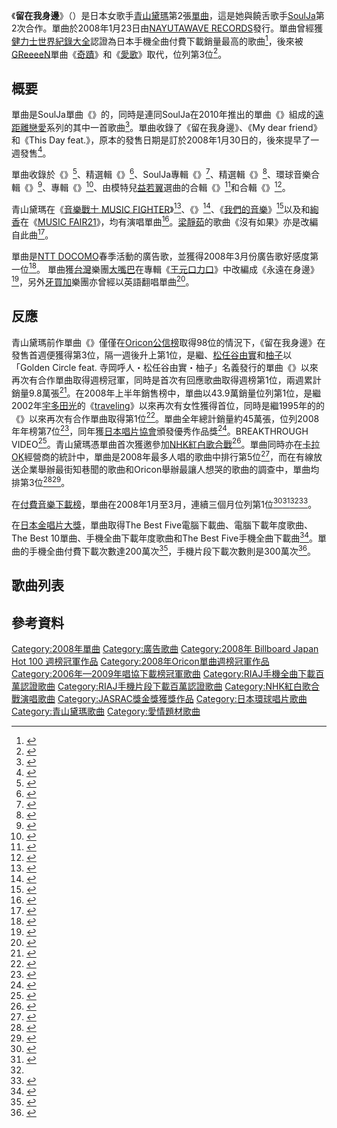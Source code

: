 {{Infobox Single
 | Name           = 《留在我身邊》<br>{{lang|ja|そばにいるね}}
 | Cover          =そばにいるね.jpg
 | Artist         = [[青山黛瑪|青山黛瑪]]
 | B-side         = 《My dear friend》<br>《This Day feat.童子-T》
 | Album          = {{Link-ja|DIARY (青山黛瑪音樂專輯)|DIARY (青山テルマのアルバム)|DIARY}}
 | Released       = 2008年1月23日
 | Recorded       = 
 | Genre          = [[J-POP|J-POP]]
 | Length         = 5:03
 | Label          = [[環球音樂_(日本)|NAYUTAWAVE RECORDS]]
 | Producer       = 
 | Reviews        = 
 | Chart position = *週榜第1位（[[Oricon公信榜|Oricon]]）
* 2008年度年榜第7位（Oricon）
*上榜次數51次（Oricon）
 | Certification  = *雙白金（[[CD|CD]]、[[日本唱片協會|日本唱片協會]]）
* 三百萬（手機片段下載、日本唱片協會）
* 二百萬（手機全曲付費下載、日本唱片協會）
* 雙白金（電腦下載、日本唱片協會）
* 2008年度[[JASRAC獎|JASRAC獎]]金獎
 | Last single    = 《{{Link-ja|ONE WAY|ONE WAY}}》<br/>（2007年）
 | This single    = 《'''留在我身邊'''》<br/>（2008年）
 | Next single    = 《{{Link-ja|無數次 (青山黛瑪歌曲)|何度も|無數次}}》<br/>（2008年）
 }}

《'''留在我身邊'''》（{{lang-ja|'''そばにいるね'''}}）是日本女歌手[[青山黛瑪|青山黛瑪]]第2張[[單曲|單曲]]，這是她與饒舌歌手[[SoulJa|SoulJa]]第2次合作。單曲於2008年1月23日由[[環球音樂_(日本)|NAYUTAWAVE RECORDS]]發行。單曲曾經獲[[健力士世界紀錄大全|健力士世界紀錄大全]]認證為日本手機全曲付費下載銷量最高的歌曲<ref>{{Cite web |url=http://natalie.mu/music/news/9537 |script-title=ja:青山テルマ×SoulJa「そばにいるね」がギネス認定 |language=ja |publisher=natalie |date=2008-09-12 |accessdate=2014-05-20 |archive-date=2014-08-25 |archive-url=https://web.archive.org/web/20140825202634/http://natalie.mu/music/news/9537 |dead-url=no }}</ref>，後來被[[GReeeeN|GReeeeN]]單曲《[[奇蹟_(GReeeeN單曲)|奇蹟]]》和《[[愛歌|愛歌]]》取代，位列第3位<ref>{{Cite web |url=http://natalie.mu/music/news/24046 |script-title=ja:着うたフル5年累計ランキング発表！あのユニットが上位独占 |language=ja |publisher=natalie |date=2009-11-20 |accessdate=2014-05-20 |archive-date=2014-05-20 |archive-url=https://web.archive.org/web/20140520224232/http://natalie.mu/music/news/24046 |dead-url=no }}</ref>。

== 概要 ==
單曲是SoulJa單曲《{{Link-ja|在你身邊 feat.青山黛瑪|ここにいるよ feat.青山テルマ}}》的{{Link-en|回應歌曲|Answer song}}，同時是連同SoulJa在2010年推出的單曲《{{Link-ja|不要離開 feat.青山黛瑪|はなさないでよ feat. 青山テルマ}}》組成的[[遠距離戀愛|遠距離戀愛]]系列的其中一首歌曲<ref>{{Cite web |url=http://natalie.mu/music/news/31667 |script-title=ja:SoulJa feat.青山テルマ、あの大ヒットシングルの最終章発売 |language=ja |publisher=natalie |date=2010-05-11 |accessdate=2014-05-20 |archive-date=2014-05-20 |archive-url=https://web.archive.org/web/20140520221146/http://natalie.mu/music/news/31667 |dead-url=no }}</ref>。單曲收錄了《留在我身邊》、《My dear friend》和《This Day feat.{{Link-ja|童子-T|童子-T}}》，原本的發售日期是訂於2008年1月30日的，後來提早了一週發售<ref>{{Cite web |url=http://natalie.mu/music/news/4514 |script-title=ja:青山テルマ新曲は「ここにいるよ」のアンサーソング |language=ja |publisher=natalie |date=2007-12-11 |accessdate=2014-05-20 |archive-date=2014-05-20 |archive-url=https://web.archive.org/web/20140520220842/http://natalie.mu/music/news/4514 |dead-url=no }}</ref>。

單曲收錄於《{{Link-ja|DIARY (青山黛瑪音樂專輯)|DIARY (青山テルマのアルバム)|DIARY}}》<ref>{{Cite web |url=http://natalie.mu/music/news/5530 |script-title=ja:話題沸騰中の青山テルマが待望の1stアルバム発表 |language=ja |publisher=natalie |date=2008-02-15 |accessdate=2014-05-20 |archive-date=2014-05-20 |archive-url=https://web.archive.org/web/20140520220838/http://natalie.mu/music/news/5530 |dead-url=no }}</ref>、精選輯《{{Link-ja|LOVE! ~THELMA LOVE SONG COLLECTION~||LOVE! 〜THELMA LOVE SONG COLLECTION〜}}》<ref>{{Cite web |url=http://natalie.mu/music/news/12397 |script-title=ja:青山テルマ、バレンタイン直前に極上「LOVE」アルバム |language=ja |publisher=natalie |date=2009-01-08 |accessdate=2014-05-20 |archive-date=2014-05-20 |archive-url=https://web.archive.org/web/20140520225741/http://natalie.mu/music/news/12397 |dead-url=no }}</ref>、SoulJa專輯《{{Link-ja|Spirits (SoulJa音樂專輯)|Spirits (SoulJaのアルバム)|Spirits}}》<ref>{{Cite web |url=http://natalie.mu/music/news/7260 |script-title=ja:SoulJaのアルバム「SPIRITS」にデラックス版が登場 |language=ja |publisher=natalie |date=2008-05-22 |accessdate=2014-05-20 |archive-date=2014-05-20 |archive-url=https://web.archive.org/web/20140520224235/http://natalie.mu/music/news/7260 |dead-url=no }}</ref>、精選輯《{{Link-ja|BEST 2007-2010|BEST 2007-2010}}》<ref>{{Cite web |url=http://natalie.mu/music/news/42860 |script-title=ja:あのヒット曲ももちろん収録！SoulJa初のベストアルバム |language=ja |publisher=natalie |date=2011-01-01 |accessdate=2014-05-20 |archive-date=2014-05-20 |archive-url=https://web.archive.org/web/20140520220746/http://natalie.mu/music/news/42860 |dead-url=no }}</ref>、環球音樂合輯《{{Link-ja|戀之歌 (音樂專輯)|恋のうた|戀之歌}}》<ref>{{Cite web |url=http://natalie.mu/music/news/7963 |script-title=ja:ラブソング満載のコンピから新記念日「恋の日」誕生 |language=ja |publisher=natalie |date=2008-06-26 |accessdate=2014-05-20 |archive-date=2014-05-20 |archive-url=https://web.archive.org/web/20140520222723/http://natalie.mu/music/news/7963 |dead-url=no }}</ref>、{{Link-ja|DJ KAORI|DJ KAORI}}專輯《{{Link-ja|DJ KAORI'S JMIX II|DJ KAORI'S JMIX II}}》<ref>{{Cite web |url=http://natalie.mu/music/news/10272 |script-title=ja:DJ KAORIが安室、MEG、ドーパンを華麗にミックス |language=ja |publisher=natalie |date=2008-10-16 |accessdate=2014-05-20 |archive-date=2014-05-21 |archive-url=https://web.archive.org/web/20140521012338/http://natalie.mu/music/news/10272 |dead-url=no }}</ref>、由模特兒[[益若翼|益若翼]]選曲的合輯《{{Link-ja|LOVE NATION ~winter collection~|LOVE NATION 〜winter collection〜}}》<ref>{{Cite web |url=http://natalie.mu/music/news/11037 |script-title=ja:カリスマモデル・益若つばさが贈る冬ソングコンピ |language=ja |publisher=natalie |date=2008-11-17 |accessdate=2014-05-20 |archive-date=2014-05-20 |archive-url=https://web.archive.org/web/20140520220810/http://natalie.mu/music/news/11037 |dead-url=no }}</ref>和合輯《{{Link-ja|手機♥歌|モバうた}}》<ref>{{Cite web |url=http://natalie.mu/music/news/12032 |script-title=ja:着うたヒットソングだらけの究極ベスト登場 |language=ja |publisher=natalie |date=2008-12-24 |accessdate=2014-05-20 |archive-date=2014-05-21 |archive-url=https://web.archive.org/web/20140521012435/http://natalie.mu/music/news/12032 |dead-url=no }}</ref>。

青山黛瑪在《[[音樂戰士_MUSIC_FIGHTER|音樂戰士 MUSIC FIGHTER]]》<ref>{{Cite web |url=http://natalie.mu/music/news/5404 |script-title=ja:今夜の「音楽戦士」に美里、カエラ、J・ペイジら登場 |language=ja |publisher=natalie |date=2008-02-08 |accessdate=2014-05-20 |archive-date=2014-05-21 |archive-url=https://web.archive.org/web/20140521012404/http://natalie.mu/music/news/5404 |dead-url=no }}</ref>、《{{Link-ja|Music Lovers|Music Lovers}}》<ref>{{Cite web |url=http://natalie.mu/music/news/8003 |script-title=ja:青山テルマ「Music Lovers」で尾崎豊の名曲をカバー |language=ja |publisher=natalie |date=2008-06-30 |accessdate=2014-05-20 |archive-date=2014-05-20 |archive-url=https://web.archive.org/web/20140520220844/http://natalie.mu/music/news/8003 |dead-url=no }}</ref>、《[[我們的音樂_Our_Music|我們的音樂]]》<ref>{{Cite web |url=http://natalie.mu/music/news/8006 |script-title=ja:「僕らの音楽」7月の出演者ラインナップが発表 |language=ja |publisher=natalie |date=2008-06-30 |accessdate=2014-05-20 |archive-date=2014-05-20 |archive-url=https://web.archive.org/web/20140520220814/http://natalie.mu/music/news/8006 |dead-url=no }}</ref>以及和[[絢香|絢香]]在《[[MUSIC_FAIR|MUSIC FAIR21]]》，均有演唱單曲<ref>{{Cite web |url=http://natalie.mu/music/news/8007 |script-title=ja:元ちとせ、絢香、テルマが「MUSIC FAIR21」でコラボ |language=ja |publisher=natalie |date=2008-06-30 |accessdate=2014-05-20 |archive-date=2014-05-21 |archive-url=https://web.archive.org/web/20140521012443/http://natalie.mu/music/news/8007 |dead-url=no }}</ref>。[[梁靜茹|梁靜茹]]的歌曲《沒有如果》亦是改編自此曲<ref>{{Cite web|url=http://www2.jasrac.or.jp/eJwid/main.jsp?trxID=F20101&WORKS_CD=14668556&subSessionID=001|script-title=ja:作品コード  146-6855-6 そばにいるね|language=ja|publisher=JASRAC|accessdate=2017-10-09|archive-date=2017-10-09|archive-url=https://web.archive.org/web/20171009194119/http://www2.jasrac.or.jp/eJwid/main.jsp?trxID=F20101&WORKS_CD=14668556&subSessionID=001|dead-url=no}}</ref>。

單曲是[[NTT_DOCOMO|NTT DOCOMO]]春季活動的廣告歌，並獲得2008年3月份廣告歌好感度第一位<ref>{{Cite web |url=http://www.oricon.co.jp/news/53220/full/ |script-title=ja:青山テルマ feat. SoulJa「そばにいるね」がトップを獲得　楽曲と映像の一体感で魅了 |language=ja |publisher=Oricon |date=2008-03-21 |accessdate=2014-05-20 |archive-date=2014-05-21 |archive-url=https://web.archive.org/web/20140521035233/http://www.oricon.co.jp/news/53220/full/ |dead-url=no }}</ref>。
單曲獲[[台灣|台灣]]樂團[[大嘴巴|大嘴巴]]在專輯《[[王元口力口|王元口力口]]》中改編成《永遠在身邊》<ref>{{Cite web|url=http://www.umusic.com.tw/album.php?id=2503|script-title=zh:【王元口力口】 - Da Mouth / 大嘴巴 - 台灣環球唱片公司|language=zh-hant|publisher=umusic|accessdate=2014-05-20|archive-date=2014-05-20|archive-url=https://web.archive.org/web/20140520220524/http://www.umusic.com.tw/album.php?id=2503|dead-url=no}}</ref>，另外[[牙買加|牙買加]]樂團{{Link-en|Sly and Robbie|Sly and Robbie}}亦曾經以英語翻唱單曲<ref>{{Cite web |url=http://natalie.mu/music/news/8721 |script-title=ja:あのジャマイカの大物が「そばにいるね」英語カバー |language=ja |publisher=natalie |date=2008-08-01 |accessdate=2014-05-20 |archive-date=2014-05-20 |archive-url=https://web.archive.org/web/20140520224229/http://natalie.mu/music/news/8721 |dead-url=no }}</ref>。

==反應==
青山黛瑪前作單曲《{{Link-ja|ONE WAY|ONE WAY}}》僅僅在[[Oricon公信榜|Oricon公信榜]]取得98位的情況下，《留在我身邊》在發售首週便獲得第3位，隔一週後升上第1位，是繼{{Link-ja|寺岡呼人|寺岡呼人}}、[[松任谷由實|松任谷由實]]和[[柚子_(組合)|柚子]]以「Golden Circle feat. 寺岡呼人・松任谷由實・柚子」名義發行的單曲《{{Link-ja|Music (Golden Circle歌曲)|ミュージック (Golden_Circleの曲)|Music}}》以來再次有合作單曲取得週榜冠軍，同時是首次有回應歌曲取得週榜第1位，兩週累計銷量9.8萬張<ref>{{Cite web |url=http://www.oricon.co.jp/news/51725/full/ |script-title=ja:青山テルマ、史上初のアンサーソングで1位獲得 |language=ja |publisher=Oricon |date=2008-02-05 |accessdate=2014-05-20 |archive-date=2014-05-21 |archive-url=https://web.archive.org/web/20140521031638/http://www.oricon.co.jp/news/51725/full/ |dead-url=no }}</ref>。在2008年上半年銷售榜中，單曲以43.9萬銷量位列第1位，是繼2002年[[宇多田光|宇多田光]]的《[[Traveling_(單曲)|traveling]]》以來再次有女性獲得首位，同時是繼1995年的{{Link-ja|H Jungle with t|H Jungle with t}}的《{{Link-ja|WOW WAR TONIGHT ~掀起運動|WOW_WAR_TONIGHT_〜時には起こせよムーヴメント}}》以來再次有合作單曲取得第1位<ref>{{Cite web |url=http://www.oricon.co.jp/news/55624/full/ |script-title=ja:青山テルマが上半期シングル制覇！13年ぶり史上2作目の快挙も |language=ja |publisher=Oricon |date=2008-06-20 |accessdate=2014-05-20 |archive-date=2014-05-21 |archive-url=https://web.archive.org/web/20140521035223/http://www.oricon.co.jp/news/55624/full/ |dead-url=no }}</ref>。單曲全年總計銷量約45萬張，位列2008年年榜第7位<ref>{{Cite web |url=http://contents.oricon.co.jp/music/special/081211_01_01.html |script-title=ja:年間ランキング特集『2008年 オリコン年間ランキング大発表！』 |language=ja |publisher=Oricon |date=2008-12-11 |accessdate=2014-05-20 |archive-date=2008-12-12 |archive-url=https://web.archive.org/web/20081212011228/http://contents.oricon.co.jp/music/special/081211_01_01.html |dead-url=no }}</ref>，同年獲[[日本唱片協會|日本唱片協會]]頒發優秀作品獎<ref>{{Cite web |url=http://natalie.mu/music/news/11403 |script-title=ja:「レコ大」大賞候補に斉藤和義、谷村奈南ら選出 |language=ja |publisher=natalie |date=2008-12-02 |accessdate=2014-05-20 |archive-date=2014-05-20 |archive-url=https://web.archive.org/web/20140520221159/http://natalie.mu/music/news/11403 |dead-url=no }}</ref>。{{Link-ja|SPACE SHOWER Music Video Awards|SPACE SHOWER Music Video Awards}}BREAKTHROUGH VIDEO<ref>{{Cite web |url=http://natalie.mu/music/news/14612 |script-title=ja:スペシャ「MVA」大賞は安室、電気、RADWIMPSが受賞 |language=ja |publisher=natalie |date=2009-03-22 |accessdate=2014-05-20 |archive-date=2014-03-11 |archive-url=https://web.archive.org/web/20140311140629/http://natalie.mu/music/news/14612 |dead-url=no }}</ref>。青山黛瑪憑單曲首次獲邀參加[[NHK紅白歌合戰|NHK紅白歌合戰]]<ref>{{Cite web |url=http://natalie.mu/music/news/11955 |script-title=ja:紅白曲目発表！GIFT、ポリリズム、天城越え他披露 |language=ja |publisher=natalie |date=2008-12-19 |accessdate=2014-05-20 |archive-date=2014-05-20 |archive-url=https://web.archive.org/web/20140520221125/http://natalie.mu/music/news/11955 |dead-url=no }}</ref>。單曲同時亦在[[卡拉OK|卡拉OK]]經營商{{Link-ja|第一興商|第一興商}}的統計中，單曲是2008年最多人唱的歌曲中排行第5位<ref>{{Cite web |url=http://www.oricon.co.jp/news/60823/full/ |script-title=ja:今年一番カラオケで歌われた曲はGReeeeNの「キセキ」　～第一興商調べ～ |language=ja |publisher=Oricon |date=2008-12-12 |accessdate=2014-05-20 |archive-date=2014-05-21 |archive-url=https://web.archive.org/web/20140521031642/http://www.oricon.co.jp/news/60823/full/ |dead-url=no }}</ref>，而在有線放送企業{{Link-ja|USEN|USEN}}舉辦最街知巷聞的歌曲和Oricon舉辦最讓人想哭的歌曲的調查中，單曲均排第3位<ref>{{Cite web |url=http://www.oricon.co.jp/news/61043/full/ |script-title=ja:今年街中に“1番流れた”曲は、GReeeeNの「キセキ」 |language=ja |publisher=Oricon |date=2008-12-12 |accessdate=2014-05-20 |archive-date=2014-05-20 |archive-url=https://web.archive.org/web/20140520220137/http://www.oricon.co.jp/news/61043/full/ |dead-url=no }}</ref><ref>{{Cite web |url=http://www.oricon.co.jp/news/63346/full/ |script-title=ja:“泣ける歌”1位はGReeeeN「キセキ」 |language=ja |publisher=Oricon |date=2008-12-12 |accessdate=2014-05-20 |archive-date=2014-05-20 |archive-url=https://web.archive.org/web/20140520220525/http://www.oricon.co.jp/news/63346/full/ |dead-url=no }}</ref>。

在[[RIAJ付費音樂下載榜|付費音樂下載榜]]，單曲在2008年1月至3月，連續三個月位列第1位<ref>{{Cite web|url=http://www.riaj.or.jp/data/others/chart/w080220_1.html|script-title=ja:レコード協会調べ　1月度有料音楽配信チャート（「着うた（R）」）＜略称：1月度レコ協チャート（「着うた（R）」）＞|language=ja|publisher=RIAJ|accessdate=2014-05-20|archive-date=2014-08-21|archive-url=https://web.archive.org/web/20140821095539/https://www.riaj.or.jp/data/others/chart/w080220_1.html|dead-url=no}}</ref><ref name="#1">{{Cite web|url=http://www.riaj.or.jp/data/others/chart/w080320_1.html|script-title=ja:レコード協会調べ　2月度有料音楽配信チャート（「着うた（R）」）＜略称：2月度レコ協チャート（「着うた（R）」）＞|language=ja|publisher=RIAJ|accessdate=2014-05-20|archive-date=2015-01-03|archive-url=https://web.archive.org/web/20150103071448/http://www.riaj.or.jp/data/others/chart/w080320_1.html|dead-url=no}}</ref><ref name="#1"/><ref>{{Cite web|url=http://www.riaj.or.jp/data/others/chart/w080420_1.html|script-title=ja:レコード協会調べ　3月度有料音楽配信チャート（「着うた（R）」）＜略称：3月度レコ協チャート（「着うた（R）」）＞|language=ja|publisher=RIAJ|accessdate=2014-05-20|archive-date=2011-06-23|archive-url=https://web.archive.org/web/20110623080122/http://www.riaj.or.jp/data/others/chart/w080420_1.html|dead-url=no}}</ref>。

在[[日本金唱片大獎|日本金唱片大獎]]，單曲取得The Best Five電腦下載曲、電腦下載年度歌曲、The Best 10單曲、手機全曲下載年度歌曲和The Best Five手機全曲下載曲<ref>{{Cite web|url=http://www.riaj.or.jp/issue/record/2009/200904.pdf|script-title=ja:0403_Record593|language=ja|publisher=RIAJ|accessdate=2014-05-20|archive-date=2013-03-25|archive-url=https://web.archive.org/web/20130325161726/http://www.riaj.or.jp/issue/record/2009/200904.pdf|dead-url=no}}</ref>。單曲的手機全曲付費下載次數達200萬次<ref>{{Cite web|url=http://www.riaj.or.jp/data/others/chart/w080720_3.html|script-title=ja:レコード協会調べ　6月度有料音楽配信認定＜略称：6月度認定＞|language=ja|publisher=RIAJ|accessdate=2014-05-20|archive-date=2014-02-23|archive-url=https://web.archive.org/web/20140223091116/http://www.riaj.or.jp/data/others/chart/w080720_3.html|dead-url=no}}</ref>，手機片段下載次數則是300萬次<ref>{{Cite web|url=http://www.riaj.or.jp/data/others/chart/w080520_3.html|script-title=ja:レコード協会調べ　4月度有料音楽配信認定＜略称：4月度認定＞|language=ja|publisher=RIAJ|accessdate=2014-05-20|archive-date=2013-12-16|archive-url=https://web.archive.org/web/20131216103739/http://www.riaj.or.jp/data/others/chart/w080520_3.html|dead-url=no}}</ref>。

== 歌曲列表 ==
{{tracklist
| headline        =
| extra_column=編曲
| total_length    = 
| title1          = 留在我身邊<br>（{{lang|ja|そばにいるね}}）
| lyrics1         = SoulJa<br>青山黛瑪
| music1 = SoulJa
| extra1          ={{Link-ja|佐藤博 (音樂人)|佐藤博 (ミュージシャン)|佐藤博}}<br>SoulJa
| length1         = 
| title2          = My dear friend
| lyrics2         ={{Link-ja|Kenn Kato|Kenn Kato}}
| music2 =春川仁志
| extra2          = 門脇大輔<br>春川仁志
| length2         =
| title3          = This Day feat.童子-T
| lyrics3         = 童子-T<br>青山黛瑪
| music3 ={{Link-ja|813 (組合)|813 (ユニット)|813}}
| extra3          =  813
| length3         =
}}

== 參考資料 ==
{{reflist|2}}

{{Oricon單曲週榜冠軍 (2008年)|2008年2月11日}}
{{Billboard JAPAN Hot 100 週榜冠軍 (2008年)|2008年2月11日}}
{{2006年至2009年唱協下載榜冠軍|2008年1月-3月，連續三個月}}
{{JASRAC獎金獎}}
{{日本唱片協會手機全曲下載百萬認證歌曲}}

{{DEFAULTSORT:sobaniirune}}
[[Category:2008年單曲|Category:2008年單曲]]
[[Category:廣告歌曲|Category:廣告歌曲]]
[[Category:2008年_Billboard_Japan_Hot_100_週榜冠軍作品|Category:2008年 Billboard Japan Hot 100 週榜冠軍作品]]
[[Category:2008年Oricon單曲週榜冠軍作品|Category:2008年Oricon單曲週榜冠軍作品]]
[[Category:2006年—2009年唱協下載榜冠軍歌曲|Category:2006年—2009年唱協下載榜冠軍歌曲]]
[[Category:RIAJ手機全曲下載百萬認證歌曲|Category:RIAJ手機全曲下載百萬認證歌曲]]
[[Category:RIAJ手機片段下載百萬認證歌曲|Category:RIAJ手機片段下載百萬認證歌曲]]
[[Category:NHK紅白歌合戰演唱歌曲|Category:NHK紅白歌合戰演唱歌曲]]
[[Category:JASRAC獎金獎獲獎作品|Category:JASRAC獎金獎獲獎作品]]
[[Category:日本環球唱片歌曲|Category:日本環球唱片歌曲]]
[[Category:青山黛瑪歌曲|Category:青山黛瑪歌曲]]
[[Category:愛情題材歌曲|Category:愛情題材歌曲]]